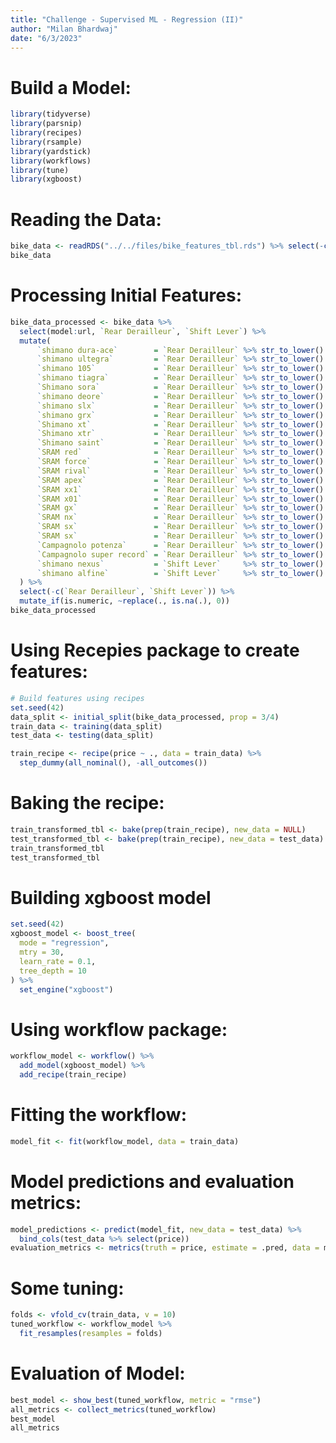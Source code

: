 ```yaml
---
title: "Challenge - Supervised ML - Regression (II)"
author: "Milan Bhardwaj"
date: "6/3/2023"
---
```


# Build a Model:

```r
library(tidyverse)
library(parsnip)
library(recipes)
library(rsample)
library(yardstick)
library(workflows)
library(tune)
library(xgboost)
```

# Reading the Data:
```r
bike_data <- readRDS("../../files/bike_features_tbl.rds") %>% select(-c("Brake Rotor"))
bike_data
```

# Processing Initial Features:
```r
bike_data_processed <- bike_data %>%
  select(model:url, `Rear Derailleur`, `Shift Lever`) %>%
  mutate(
      `shimano dura-ace`        = `Rear Derailleur` %>% str_to_lower() %>% str_detect("shimano dura-ace ") %>% as.numeric(),
      `shimano ultegra`         = `Rear Derailleur` %>% str_to_lower() %>% str_detect("shimano ultegra ") %>% as.numeric(),
      `shimano 105`             = `Rear Derailleur` %>% str_to_lower() %>% str_detect("shimano 105 ") %>% as.numeric(),
      `shimano tiagra`          = `Rear Derailleur` %>% str_to_lower() %>% str_detect("shimano tiagra ") %>% as.numeric(),
      `Shimano sora`            = `Rear Derailleur` %>% str_to_lower() %>% str_detect("shimano sora") %>% as.numeric(),
      `shimano deore`           = `Rear Derailleur` %>% str_to_lower() %>% str_detect("shimano deore(?! xt)") %>% as.numeric(),
      `shimano slx`             = `Rear Derailleur` %>% str_to_lower() %>% str_detect("shimano slx") %>% as.numeric(),
      `shimano grx`             = `Rear Derailleur` %>% str_to_lower() %>% str_detect("shimano grx") %>% as.numeric(),
      `Shimano xt`              = `Rear Derailleur` %>% str_to_lower() %>% str_detect("shimano deore xt |shimano xt ") %>% as.numeric(),
      `Shimano xtr`             = `Rear Derailleur` %>% str_to_lower() %>% str_detect("shimano xtr") %>% as.numeric(),
      `Shimano saint`           = `Rear Derailleur` %>% str_to_lower() %>% str_detect("shimano saint") %>% as.numeric(),
      `SRAM red`                = `Rear Derailleur` %>% str_to_lower() %>% str_detect("sram red") %>% as.numeric(),
      `SRAM force`              = `Rear Derailleur` %>% str_to_lower() %>% str_detect("sram force") %>% as.numeric(),
      `SRAM rival`              = `Rear Derailleur` %>% str_to_lower() %>% str_detect("sram rival") %>% as.numeric(),
      `SRAM apex`               = `Rear Derailleur` %>% str_to_lower() %>% str_detect("sram apex") %>% as.numeric(),
      `SRAM xx1`                = `Rear Derailleur` %>% str_to_lower() %>% str_detect("sram xx1") %>% as.numeric(),
      `SRAM x01`                = `Rear Derailleur` %>% str_to_lower() %>% str_detect("sram x01|sram xo1") %>% as.numeric(),
      `SRAM gx`                 = `Rear Derailleur` %>% str_to_lower() %>% str_detect("sram gx") %>% as.numeric(),
      `SRAM nx`                 = `Rear Derailleur` %>% str_to_lower() %>% str_detect("sram nx") %>% as.numeric(),
      `SRAM sx`                 = `Rear Derailleur` %>% str_to_lower() %>% str_detect("sram sx") %>% as.numeric(),
      `SRAM sx`                 = `Rear Derailleur` %>% str_to_lower() %>% str_detect("sram sx") %>% as.numeric(),
      `Campagnolo potenza`      = `Rear Derailleur` %>% str_to_lower() %>% str_detect("campagnolo potenza") %>% as.numeric(),
      `Campagnolo super record` = `Rear Derailleur` %>% str_to_lower() %>% str_detect("campagnolo super record") %>% as.numeric(),
      `shimano nexus`           = `Shift Lever`     %>% str_to_lower() %>% str_detect("shimano nexus") %>% as.numeric(),
      `shimano alfine`          = `Shift Lever`     %>% str_to_lower() %>% str_detect("shimano alfine") %>% as.numeric()
  ) %>%
  select(-c(`Rear Derailleur`, `Shift Lever`)) %>%
  mutate_if(is.numeric, ~replace(., is.na(.), 0))
bike_data_processed
```

# Using Recepies package to create features:
```r
# Build features using recipes
set.seed(42)
data_split <- initial_split(bike_data_processed, prop = 3/4)
train_data <- training(data_split)
test_data <- testing(data_split)

train_recipe <- recipe(price ~ ., data = train_data) %>%
  step_dummy(all_nominal(), -all_outcomes())

```

# Baking the recipe:
```r
train_transformed_tbl <- bake(prep(train_recipe), new_data = NULL)
test_transformed_tbl <- bake(prep(train_recipe), new_data = test_data)
train_transformed_tbl
test_transformed_tbl
```

# Building xgboost model
```r
set.seed(42)
xgboost_model <- boost_tree(
  mode = "regression",
  mtry = 30,
  learn_rate = 0.1,
  tree_depth = 10
) %>%
  set_engine("xgboost")
```

# Using workflow package:
```r
workflow_model <- workflow() %>%
  add_model(xgboost_model) %>%
  add_recipe(train_recipe)
```

# Fitting the workflow:
```r
model_fit <- fit(workflow_model, data = train_data)
```

# Model predictions and evaluation metrics:
```r
model_predictions <- predict(model_fit, new_data = test_data) %>%
  bind_cols(test_data %>% select(price))
evaluation_metrics <- metrics(truth = price, estimate = .pred, data = model_predictions)
```

# Some tuning:
```r
folds <- vfold_cv(train_data, v = 10)
tuned_workflow <- workflow_model %>%
  fit_resamples(resamples = folds)
```

# Evaluation of Model:
```r
best_model <- show_best(tuned_workflow, metric = "rmse")
all_metrics <- collect_metrics(tuned_workflow)
best_model
all_metrics
```